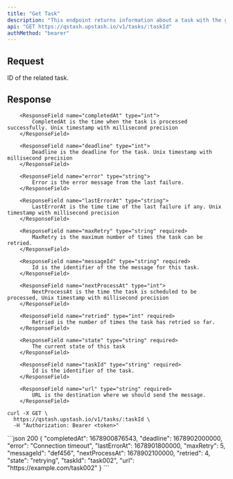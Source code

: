 ```yaml
---
title: "Get Task"
description: "This endpoint returns information about a task with the given ID."
api: "GET https://qstash.upstash.io/v1/tasks/:taskId"
authMethod: "bearer"
---
```


## Request

<ParamField path="taskId" type="string" required>
    ID of the related task.
</ParamField>

## Response

        <ResponseField name="completedAt" type="int">
            CompletedAt is the time when the task is processed successfully. Unix timestamp with millisecond precision
        </ResponseField>

        <ResponseField name="deadline" type="int">
            Deadline is the deadline for the task. Unix timestamp with millisecond precision
        </ResponseField>

        <ResponseField name="error" type="string">
            Error is the error message from the last failure.
        </ResponseField>

        <ResponseField name="lastErrorAt" type="string">
            LastErrorAt is the time time of the last failure if any. Unix timestamp with millisecond precision
        </ResponseField>

        <ResponseField name="maxRetry" type="string" required>
            MaxRetry is the maximum number of times the task can be retried.
        </ResponseField>

        <ResponseField name="messageId" type="string" required>
            Id is the identifier of the the message for this task.
        </ResponseField>

        <ResponseField name="nextProcessAt" type="int">
            NextProcessAt is the time the task is scheduled to be processed, Unix timestamp with millisecond precision
        </ResponseField>

        <ResponseField name="retried" type="int" required>
            Retried is the number of times the task has retried so far.
        </ResponseField>

        <ResponseField name="state" type="string" required>
            The current state of this task
        </ResponseField>

        <ResponseField name="taskId" type="string" required>
            Id is the identifier of the task.
        </ResponseField>

        <ResponseField name="url" type="string" required>
            URL is the destination where we should send the message.
        </ResponseField>

<RequestExample>

```shell curl
curl -X GET \
  https://qstash.upstash.io/v1/tasks/:taskId \
  -H "Authorization: Bearer <token>"
```

</RequestExample>

<ResponseExample>
```json 200
{
    "completedAt": 1678900876543,
    "deadline": 1678902000000,
    "error": "Connection timeout",
    "lastErrorAt": 1678901800000,
    "maxRetry": 5,
    "messageId": "def456",
    "nextProcessAt": 1678902100000,
    "retried": 4,
    "state": "retrying",
    "taskId": "task002",
    "url": "https://example.com/task002"
}
```
</ResponseExample>
